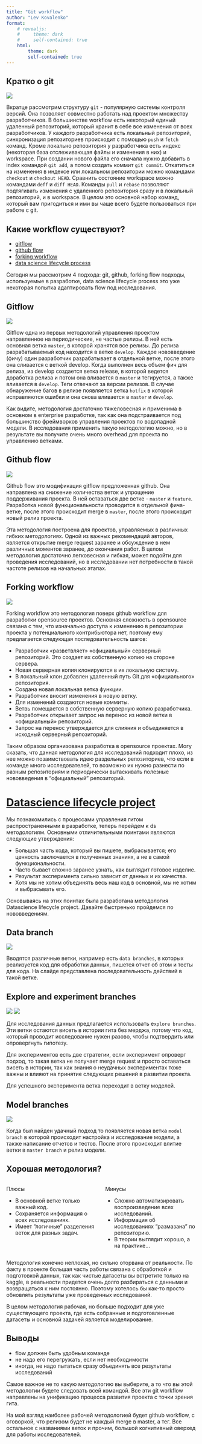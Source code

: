 ```yaml
---
title: "Git workflow"
author: "Lev Kovalenko"
format:
    # revealjs:
    #     theme: dark
    #     self-contained: true
    html:
        theme: dark
        self-contained: true
---
```

 
 
## Кратко о git
 
![](images/git_repo_structure.png){fig-align="center"}
 
 
::: {.notes}
Вкратце рассмотрим структуру ``git`` - популярную системы контроля версий. Она позволяет совместно работать над проектом множеству разработчиков. В большинстве workflow есть некоторый единый удаленный репозиторий, который хранит в себе все изменения от всех разработчиков. У каждого разработчика есть локальный репозиторий, синхронизация репозиториев происходит с помощью ``push`` и ``fetch`` команд. Кроме локально репозитория у разработчика есть индекс (некоторая база отслеживающая файлы и изменения в них) и workspace. При создании нового файла его сначала нужно добавить в index командой ``git add``, а потом создать коммит ``git commit``.
Откатиться на изменения в индексе или локальном репозитории можно командами ``checkout`` и ``checkout HEAD``. Сравнить состояние workspace можно командами  ``deff`` и ``diff HEAD``. Команды ``pull`` и ``rebase`` позволяют подтягивать изменения с удаленного репозитория сразу и в локальный репозиторий, и в workspace. В целом это основной набор команд, который вам пригодиться и ими вы чаще всего будете пользоваться при работе с git.
:::
 
## Какие workflow существуют?
 
- [gitflow](https://www.atlassian.com/ru/git/tutorials/comparing-workflows/gitflow-workflow)
- [github flow](https://docs.github.com/en/get-started/quickstart/github-flow)
- [forking workflow](https://gist.github.com/Chaser324/ce0505fbed06b947d962)
- [data science lifecycle process](https://github.com/dslp/dslp)
 
::: {.notes}
Сегодня мы рассмотрим 4 подхода: git, github, forking flow подходы, используемые в разработке, data science lifecycle process это уже некоторая попытка адаптировать flow под исследования.
:::
 
## Gitflow
 
![](images/gitflow.png){fig-align="center"}
 
::: {.notes}
Gitflow одна из первых методологий управления проектом направленное на периодические, не частые релизы.
В ней есть основная ветка ``master``, в которой хранятся все релизы. До релиза разрабатываемый код находится в ветке ``develop``. Каждое нововведение (фичу) один разработчик разрабатывает в отдельной ветке, после этого она сливается с веткой develop. Когда выполнен весь объем фич для релиза, из develop создается ветка release, в которой ведется доработка релиза и потом она вливается в ``master`` и тегируется, а также вливается в ``develop``. Теги отвечают за версии релизов. В случае обнаружение багов в релизе появляется ветка ``hotfix`` в которой исправляются ошибки и она снова вливается в ``master`` и ``develop``.
 
Как видите, методология достаточно тяжеловесная и применима в основном в enterprise разработке, так как она подстраивается под большинство фреймворков управления проектов по водопадной модели. В исследования применить такую методологию можно, но в результате вы получите очень много overhead для проекта по управлению ветками.
:::
 
## Github flow
 
![](images/githubworkflow.png){fig-align="center"}
 
::: {.notes}
Github flow это модификация gitflow предложенная github. Она направлена на снижение количества веток и упрощение поддерживания проекта. В ней оставаться две ветке - ``master`` и ``feature``. Разработка новой функциональности проводится в отдельной фича-ветке, после этого происходит merge в ``master``, после этого происходит новый релиз проекта.
 
Эта методология построена для проектов, управляемых в различных гибких методологиях. Одной из важных рекомендаций авторов, является открытие merge request заранее и обсуждение в нем различных моментов заранее, до окончания работ. В целом методология достаточно легковесная и гибкая, может подойти для проведения исследований, но в исследовании нет потребности в такой частоте релизов на начальных этапах.
:::
 
## Forking workflow
 
![](images/forkingworkflow.png){fig-align="center"}
 
::: {.notes}
Forking workflow это методология поверх github workflow для разработки opensource проектов. Основная сложность в opensource связана с тем, что изначально доступа к изменению в репозитории проекта у потенциального контрибьютора нет, поэтому ему предлагается следующая последовательность шагов:
 
- Разработчик «разветвляет» «официальный» серверный репозиторий. Это создает их собственную копию на стороне сервера.
- Новая серверная копия клонируются в их локальную систему.
- В локальный клон добавлен удаленный путь Git для «официального» репозитория.
- Создана новая локальная ветка функции.
- Разработчик вносит изменения в новую ветку.
- Для изменений создаются новые коммиты.
- Ветвь помещается в собственную серверную копию разработчика.
- Разработчик открывает запрос на перенос из новой ветки в «официальный» репозиторий.
- Запрос на перенос утверждается для слияния и объединяется в исходный серверный репозиторий.
 
Таким образом организована разработка в opensource проектах. Могу сказать, что данная методология для исследований подходит плохо, из нее можно позаимствовать идею раздельных репозиториев, что если в команде много исследователей, то возможно их нужно разнести по разным репозиториям и периодически вытаскивать полезные нововведения в "официальный" репозиторий.
:::
 
# [Datascience lifecycle project](https://github.com/dslp/dslp/blob/main/branching/branch-types.md)
 
::: {.notes}
Мы познакомились с процессами управления гитом распространенными в разработке, теперь перейдем к ds методологиям. Основными отличительными поинтами являются следующие утверждения:
 
- Большая часть кода, который вы пишете, выбрасывается; его ценность заключается в полученных знаниях, а не в самой функциональности.
- Часто бывает сложно заранее узнать, как выглядит готовое изделие.
- Результат эксперимента сильно зависит от данных и их качества.
- Хотя мы не хотим объединять весь наш код в основной, мы не хотим и выбрасывать его.
 
Основываясь на этих поинтах была разработана методология Datascience lifecycle project. Давайте быстренько пройдемся по нововведениям.
:::
 
## Data branch
 
![](images/data-branch-pattern.png)
 
::: {.notes}
Вводятся различные ветки, например есть ``data branches``, в которых реализуется код для обработки данных, пишется отчет об этом и тесты для кода. На слайде представлена последовательность действий в такой ветке.
:::
 
## Explore and experiment branches
 
![](images/experiment-failed-branch-pattern.png)
![](images/experiment-success-branch-pattern.png)
 
::: {.notes}
Для исследования данных предлагается использовать e``xplore branches``. Эти ветки остаются висеть в истории гита без мерджа, потому что код, который проводит исследование нужен разово, чтобы подтвердить или опровергнуть гипотезу.
 
Для экспериментов есть две стратегии, если эксперимент опроверг подход, то такая ветка не получает merge request и просто оставаться висеть в истории, так как знания о неудачных экспериментах тоже важны и влияют на принятие следующих решений в развитии проекта.
 
Для успешного эксперимента ветка переходит в ветку моделей.
:::
 
## Model branches
 
![](images/model-branch-pattern.png)
 
::: {.notes}
Когда был найден удачный подход то появляется новая ветка ``model branch`` в которой происходит настройка и исследование модели, а также написание отчетов и тестов. После этого происходит влитие ветки в ``master branch`` и релиз модели.
:::
 
## Хорошая методология?
 
:::: {.columns}
 
::: {.column width="50%"}
Плюсы
 
- В основной ветке только важный код.
- Сохраняется информация о всех исследованиях.
- Имеет "логичные" разделения веток для разных задач.
 
:::
 
::: {.column width="50%"}
Минусы
 
- Сложно автоматизировать воспроизведение всех исследований.
- Информация об исследованиях "размазана" по репозиторию.
- В теории выглядит хорошо, а на практике...
:::
::::
 
::: {.notes}
Методология конечно неплохая, но сильно оторвана от реальности. По факту в проекте большая часть работы связана с обработкой и подготовкой данных, так как чистые датасеты вы встретите только на kaggle, в реальности придется очень долго разбираться с данными и возвращаться к ним постоянно. Поэтому хотелось бы как-то просто обновлять результаты уже проведенных исследований.
 
В целом методология рабочая, но больше подходит для уже существующего проекта, где есть собранные и подготовленные датасеты и основной задачей является моделирование.
:::
 
## Выводы
 
- flow должен быть удобным команде
- не надо его перегружать, если нет необходимости
- иногда, не надо пытаться сразу объединять все результаты исследований
 
::: {.notes}
Самое важное не то какую методологию вы выберите, а то что вы этой методологии будете следовать всей командой. Все эти git workflow направлены на унификацию процесса развития проекта с точки зрения гита.
 
На мой взгляд наиболее рабочей методологией будет github workflow, с оговоркой, что релизом будет не каждый merge в master, а тег. Все остальное с названиями веток и прочим, большой когнитивный оверхед для работы исследователей.
:::
